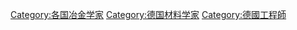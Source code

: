 {{Commons_category}}

[[Category:各国冶金学家|Category:各国冶金学家]]
[[Category:德国材料学家|Category:德国材料学家]]
[[Category:德國工程師|Category:德國工程師]]